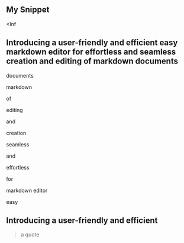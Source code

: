 ## My Snippet

<Inf

## Introducing a user-friendly and efficient easy markdown editor for effortless and seamless creation and editing of markdown documents


 documents

 markdown

 of

 editing

 and

 creation

 seamless

 and

 effortless

 for

 markdown editor

 easy

## Introducing a user-friendly and efficient



> a quote